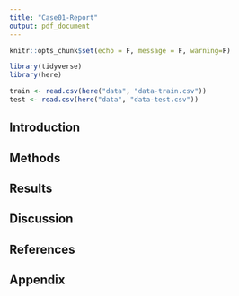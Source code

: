 ```yaml
---
title: "Case01-Report"
output: pdf_document
---
```


```r
knitr::opts_chunk$set(echo = F, message = F, warning=F)
```

```r
library(tidyverse)
library(here)
```

```r
train <- read.csv(here("data", "data-train.csv"))
test <- read.csv(here("data", "data-test.csv"))
```

## Introduction 

## Methods

## Results

## Discussion

## References

## Appendix 
